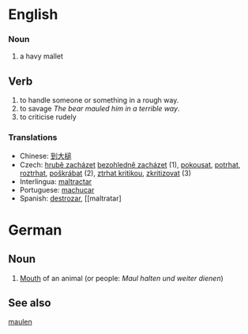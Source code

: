 =English=

=== Noun ===
# a havy mallet

==Verb==
#to handle someone or something in a rough way.
#to savage ''The bear mauled him in a terrible way''.
#to criticise rudely

=== Translations ===
*Chinese: [[到大槌]]
*Czech: [[hrubě zacházet]] [[bezohledně zacházet]]  (1), [[pokousat]], [[potrhat]], [[roztrhat]], [[poškrábat]] (2),  [[ztrhat kritikou]], [[zkritizovat]] (3)
*Interlingua: [[maltractar]]
*Portuguese: [[machucar]]
*Spanish: [[destrozar]], [[maltratar]

=German=
==Noun==
# [[Mouth]] of an animal (or people: ''Maul halten und weiter dienen'')

==See also==
[[maulen]]